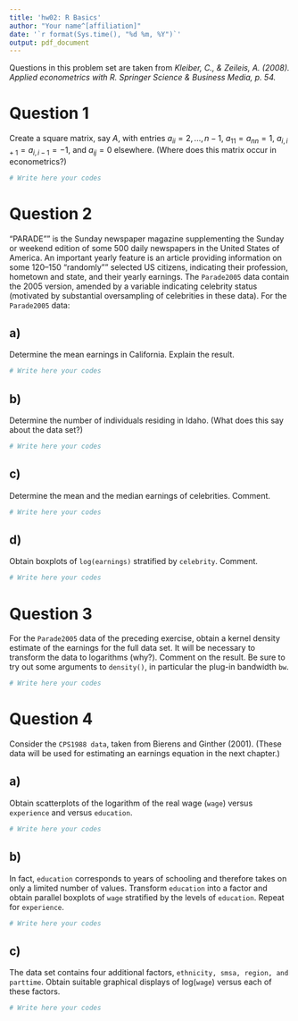 ---
title: 'hw02: R Basics'
author: "Your name^[affiliation]"
date: '`r format(Sys.time(), "%d %m, %Y")`'
output: pdf_document
---

Questions in this problem set are taken from *Kleiber, C., & Zeileis, A. (2008). Applied econometrics with R. Springer Science & Business Media, p. 54.*

# Question 1

Create a square matrix, say $A$, with entries $a_{ii} = 2, ..., n - 1$, $a_{11} = a_{nn} = 1$, $a_{i, i+1} = a_{i, i-1} = - 1$, and $a_{ij} = 0$ elsewhere. (Where does this matrix occur in econometrics?) 

```{r}
# Write here your codes
```
<!-- Write your answer to (1) Here -->





<!-- End of answer to (1) -->

# Question 2

"PARADE"" is the Sunday newspaper magazine supplementing the Sunday or weekend edition of some 500 daily newspapers in the United States of America. An important yearly feature is an article providing information on some 120–150 "randomly"" selected US citizens, indicating their profession, hometown and state, and their yearly earnings. The ```Parade2005``` data contain the 2005 version, amended by a variable indicating celebrity status (motivated by substantial oversampling of celebrities in these data).
For the ```Parade2005``` data:

## a)

Determine the mean earnings in California. Explain the result.

```{r}
# Write here your codes
```

<!-- Write your answer to (2a) Here -->







<!-- End of answer to (2a) -->

## b)

Determine the number of individuals residing in Idaho. (What does this say about the data set?)

```{r}
# Write here your codes
```

<!-- Write your answer to (2b) Here -->








<!-- End of answer to (2b) -->

## c)

Determine the mean and the median earnings of celebrities. Comment.

```{r}
# Write here your codes
```

<!-- Write your answer to (2c) Here -->









<!-- End of answer to (2c) -->

## d)

Obtain boxplots of ```log(earnings)``` stratified by ```celebrity```. Comment.

```{r}
# Write here your codes
```

<!-- Write your answer to (2d) Here -->








<!-- End of answer to (2d) -->


# Question 3

For the ```Parade2005``` data of the preceding exercise, obtain a kernel density estimate of the earnings for the full data set. It will be necessary
to transform the data to logarithms (why?). Comment on the result. Be
sure to try out some arguments to ```density()```, in particular the plug-in
bandwidth ```bw```.

```{r}
# Write here your codes
```

<!-- Write your answer to (3) Here -->






<!-- End of answer to (3) -->

# Question 4

Consider the ```CPS1988 data```, taken from Bierens and Ginther (2001).
(These data will be used for estimating an earnings equation in the next
chapter.)

## a)

Obtain scatterplots of the logarithm of the real wage (```wage```) versus
```experience``` and versus ```education```.

```{r}
# Write here your codes
```







## b)

In fact, ```education``` corresponds to years of schooling and therefore
takes on only a limited number of values. Transform ```education``` into
a factor and obtain parallel boxplots of ```wage``` stratified by the levels
of ```education```. Repeat for ```experience```.

```{r}
# Write here your codes
```










## c)

The data set contains four additional factors, ```ethnicity, smsa, region, and parttime```. Obtain suitable graphical displays of log(```wage```) versus each of these factors.

```{r}
# Write here your codes
```













